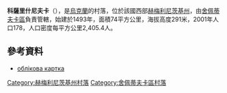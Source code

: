 {{coord|50|4|3|N|27|9|4|E|scale:30000|display=title}}

'''科薩里什尼夫卡'''（{{lang-uk|Коса Рішнівка}}），是[[烏克蘭|烏克蘭]]的村落，位於該國西部[[赫梅利尼茨基州|赫梅利尼茨基州]]，由[[舍佩蒂夫卡區|舍佩蒂夫卡區]]負責管轄，始建於1493年，面積74平方公里，海拔高度291米，2001年人口178，人口密度每平方公里2,405.4人。

==參考資料==
*[http://gska2.rada.gov.ua/pls/z7502/A005?rdat1=11.04.2015&rf7571=37185 облікова картка]{{dead link|date=2018年4月 |bot=InternetArchiveBot |fix-attempted=yes }}

{{DEFAULTSORT:Коса Рішнівка}}
[[Category:赫梅利尼茨基州村落|Category:赫梅利尼茨基州村落]]
[[Category:舍佩蒂夫卡區村落|Category:舍佩蒂夫卡區村落]]


{{Khmelnytskyi-geo-stub}}